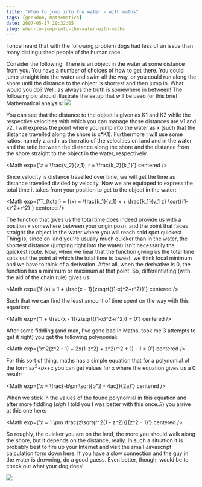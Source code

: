 ```yaml
---
title: "When to jump into the water - with maths"
tags: [geekdom, mathematics]
date: 2007-05-17 20:32:05
slug: when-to-jump-into-the-water-with-maths
---
```


I once heard that with the following problem dogs had less of an issue than many distinguished people of the human race.

Consider the following: There is an object in the water at some distance from you. You have a number of choices of how to get there. You could jump straight into the water and swim all the way, or you could run along the shore until the distance to the object is shortest and then jump in. What would you do? Well, as always the truth is somewhere in between! The following pic should illustrate the setup that will be used for this brief Mathematical analysis:
![](/assets/watermath1.gif)

You can see that the distance to the object is given as K1 and K2 while the respective velocities with which you can manage those distances are v1 and v2. I will express the point where you jump into the water as x (such that the distance travelled along the shore is x*K1). Furthermore I will use some ratios, namely z and r as the ratio of the velocities on land and in the water and the ratio between the distance along the shore and the distance from the shore straight to the object in the water, respectively.


<Math exp={'z = \\frac{v_2}{v_1}, r = \\frac{k_2}{k_1}'} centered />

Since velocity is distance travelled over time, we will get the time as distance travelled divided by velocity. Now we are equipped to express the total time it takes from your position to get to the object in the water:

<Math exp={'T_{total} = f(x) = \\frac{k_1}{v_1} x + \\frac{k_1}{v_1 z} \\sqrt{(1-x)^2+r^2}'} centered />

The function that gives us the total time does indeed provide us with a position x somewhere between your origin posn. and the point that faces straight the object in the water where you will reach said spot quickest. Thing is, since on land you're usually much quicker than in the water, the shortest distance (jumping right into the water) isn't necessarily the quickest route. Now, when we hear that the function giving us the total time spits out the point at which the total time is lowest, we think local minimum and we have to think of a derivation. After all, when the derivative is 0, the function has a minimum or maximum at that point. So, differentiating (with the aid of the chain rule) gives us:

<Math exp={'f\'(x) = 1 + \\frac{x - 1}{z\\sqrt{(1-x)^2+r^2}}'} centered />

Such that we can find the least amount of time spent on the way with this equation:

<Math exp={'1 + \\frac{x - 1}{z\\sqrt{(1-x)^2+r^2}} = 0'} centered />

After some fiddling (and man, I've gone bad in Maths, took me 3 attempts to get it right) you get the following polynomial:

<Math exp={'x^2(z^2 - 1) + 2x(1-z^2) + z^2(r^2 + 1) - 1 = 0'} centered />

For this sort of thing, maths has a simple equation that for a polynomial of the form a*x<sup>2</sup>+b*x+c you can get values for x where the equation gives us a 0 result:

<Math exp={'x = \\frac{-b\\pm\\sqrt{b^2 - 4ac}}{2a}'} centered />

When we stick in the values of the found polynomial in this equation and after more fiddling (*sigh* I told you I was better with this once..?) you arrive at this one here:

<Math exp={'x = 1 \\pm \\frac{z\\sqrt{r^2(1 - z^2)}}{z^2 - 1}'} centered />

So roughly, the quicker you are on the land, the more you should walk along the shore, but it depends on the distance, really. In such a situation it is probably best to fire up your Internet and visit the small Javascript calculation form down here. If you have a slow connection and the guy in the water is drowning, do a good guess. Even better, though, would be to check out what your dog does!

![](/assets/watermath1.gif)
